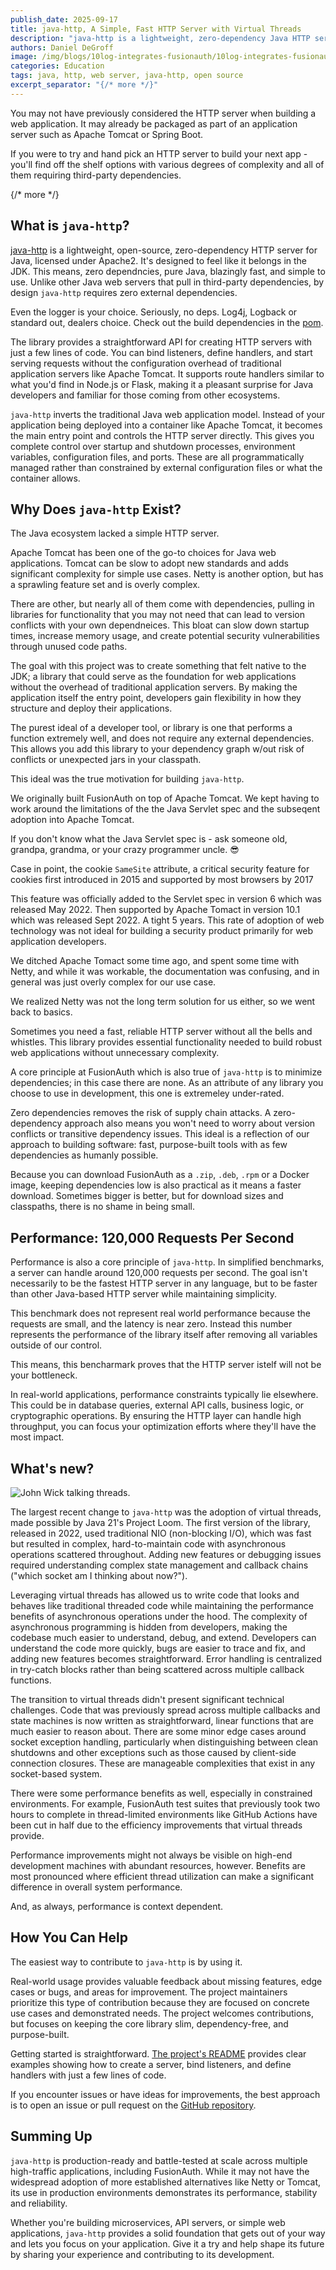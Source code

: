 ```yaml
---
publish_date: 2025-09-17
title: java-http, A Simple, Fast HTTP Server with Virtual Threads
description: "java-http is a lightweight, zero-dependency Java HTTP server library that uses virtual threads to achieve 120,000+ requests per second with maintainable, synchronous-style code."
authors: Daniel DeGroff
image: /img/blogs/10log-integrates-fusionauth/10log-integrates-fusionauth.png
categories: Education
tags: java, http, web server, java-http, open source
excerpt_separator: "{/* more */}"
---
```


You may not have previously considered the HTTP server when building a web application. It may already be packaged as part of an application server such as Apache Tomcat or Spring Boot.

If you were to try and hand pick an HTTP server to build your next app - you'll find off the shelf options with various degrees of complexity and all of them requiring third-party dependencies.

{/* more */}

## What is `java-http`?

[java-http](https://github.com/FusionAuth/java-http/) is a lightweight, open-source, zero-dependency HTTP server for Java, licensed under Apache2. It's designed to feel like it belongs in the JDK. This means, zero dependncies, pure Java, blazingly fast, and simple to use. Unlike other Java web servers that pull in third-party dependencies, by design `java-http` requires zero external dependencies.

Even the logger is your choice. Seriously, no deps. Log4j, Logback or standard out, dealers choice. Check out the build dependencies in the [pom](https://github.com/FusionAuth/java-http/blob/main/pom.xml).

The library provides a straightforward API for creating HTTP servers with just a few lines of code. You can bind listeners, define handlers, and start serving requests without the configuration overhead of traditional application servers like Apache Tomcat. It supports route handlers similar to what you'd find in Node.js or Flask, making it a pleasant surprise for Java developers and familiar for those coming from other ecosystems.

`java-http` inverts the traditional Java web application model. Instead of your application being deployed into a container like Apache Tomcat, it becomes the main entry point and controls the HTTP server directly. This gives you complete control over startup and shutdown processes, environment variables, configuration files, and ports. These are all programmatically managed rather than constrained by external configuration files or what the container allows.

## Why Does `java-http` Exist?

The Java ecosystem lacked a simple HTTP server.

Apache Tomcat has been one of the go-to choices for Java web applications. Tomcat can be slow to adopt new standards and adds significant complexity for simple use cases. Netty is another option, but has a sprawling feature set and is overly complex.

There are other, but nearly all of them come with dependencies, pulling in libraries for functionality that you may not need that can lead to version conflicts with your own dependneices. This bloat can slow down startup times, increase memory usage, and create potential security vulnerabilities through unused code paths.

The goal with this project was to create something that felt native to the JDK; a library that could serve as the foundation for web applications without the overhead of traditional application servers. By making the application itself the entry point, developers gain flexibility in how they structure and deploy their applications.

The purest ideal of a developer tool, or library is one that performs a function extremely well, and does not require any external dependencies. This allows you add this library to your dependency graph w/out risk of conflicts or unexpected jars in your classpath.

This ideal was the true motivation for building `java-http`.

We originally built FusionAuth on top of Apache Tomcat. We kept having to work around the limitations of the the Java Servlet spec and the subseqent adoption into Apache Tomcat.

If you don't know what the Java Servlet spec is - ask someone old, grandpa, grandma, or your crazy programmer uncle. 😎

Case in point, the cookie `SameSite` attribute, a critical security feature for cookies first introduced in 2015 and supported by most browsers by 2017

This feature was officially added to the Servlet spec in version 6 which was released May 2022. Then supported by Apache Tomact in version 10.1 which was released Sept 2022. A tight 5 years. This rate of adoption of web technology was not ideal for building a security product primarily for web application developers.

We ditched Apache Tomact some time ago, and spent some time with Netty, and while it was workable, the documentation was confusing, and in general was just overly complex for our use case.

We realized Netty was not the long term solution for us either, so we went back to basics.

Sometimes you need a fast, reliable HTTP server without all the bells and whistles. This library provides essential functionality needed to build robust web applications without unnecessary complexity.

A core principle at FusionAuth which is also true of `java-http` is to minimize dependencies; in this case there are none. As an attribute of any library you choose to use in development, this one is extremeley under-rated.

Zero dependencies removes the risk of supply chain attacks. A zero-dependency approach also means you won't need to worry about version conflicts or transitive dependency issues. This ideal is a reflection of our approach to building software: fast, purpose-built tools with as few dependencies as humanly possible.

Because you can download FusionAuth as a `.zip`, `.deb`, `.rpm` or a Docker image, keeping dependencies low is also practical as it means a faster download. Sometimes bigger is better, but for download sizes and classpaths, there is no shame in being small.

## Performance: 120,000 Requests Per Second

Performance is also a core principle of `java-http`. In simplified benchmarks, a server can handle around 120,000 requests per second. The goal isn't necessarily to be the fastest HTTP server in any language, but to be faster than other Java-based HTTP server while maintaining simplicity.

This benchmark does not represent real world performance because the requests are small, and the latency is near zero. Instead this number represents the performance of the library itself after removing all variables outside of our control.

This means, this bencharmark proves that the HTTP server istelf will not be your bottleneck.

In real-world applications, performance constraints typically lie elsewhere. This could be in database queries, external API calls, business logic, or cryptographic operations. By ensuring the HTTP layer can handle high throughput, you can focus your optimization efforts where they'll have the most impact.

## What's new?

![John Wick talking threads.](/img/blogs/java-http/john_wick_threads.png)

The largest recent change to `java-http` was the adoption of virtual threads, made possible by Java 21's Project Loom. The first version of the library, released in 2022, used traditional NIO (non-blocking I/O), which was fast but resulted in complex, hard-to-maintain code with asynchronous operations scattered throughout. Adding new features or debugging issues required understanding complex state management and callback chains ("which socket am I thinking about now?").

Leveraging virtual threads has allowed us to write code that looks and behaves like traditional threaded code while maintaining the performance benefits of asynchronous operations under the hood. The complexity of asynchronous programming is hidden from developers, making the codebase much easier to understand, debug, and extend. Developers can understand the code more quickly, bugs are easier to trace and fix, and adding new features becomes straightforward. Error handling is centralized in try-catch blocks rather than being scattered across multiple callback functions.

The transition to virtual threads didn't present significant technical challenges. Code that was previously spread across multiple callbacks and state machines is now written as straightforward, linear functions that are much easier to reason about. There are some minor edge cases around socket exception handling, particularly when distinguishing between clean shutdowns and other exceptions such as those caused by client-side connection closures. These are manageable complexities that exist in any socket-based system.

There were some performance benefits as well, especially in constrained environments. For example, FusionAuth test suites that previously took two hours to complete in thread-limited environments like GitHub Actions have been cut in half due to the efficiency improvements that virtual threads provide.

Performance improvements might not always be visible on high-end development machines with abundant resources, however. Benefits are most pronounced where efficient thread utilization can make a significant difference in overall system performance.

And, as always, performance is context dependent.

## How You Can Help

The easiest way to contribute to `java-http` is by using it.

Real-world usage provides valuable feedback about missing features, edge cases or bugs, and areas for improvement. The project maintainers prioritize this type of contribution because they are focused on concrete use cases and demonstrated needs. The project welcomes contributions, but focuses on keeping the core library slim, dependency-free, and purpose-built.

Getting started is straightforward. [The project's README](https://github.com/FusionAuth/java-http/blob/main/README.md) provides clear examples showing how to create a server, bind listeners, and define handlers with just a few lines of code.

If you encounter issues or have ideas for improvements, the best approach is to open an issue or pull request on the [GitHub repository](https://github.com/FusionAuth/java-http/issues/).

## Summing Up

`java-http` is production-ready and battle-tested at scale across multiple high-traffic applications, including FusionAuth. While it may not have the widespread adoption of more established alternatives like Netty or Tomcat, its use in production environments demonstrates its performance, stability and reliability.

Whether you're building microservices, API servers, or simple web applications, `java-http` provides a solid foundation that gets out of your way and lets you focus on your application. Give it a try and help shape its future by sharing your experience and contributing to its development.

